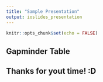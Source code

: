 ```yaml
---
title: "Sample Presentation"
output: ioslides_presentation
--- 
```


```r
knitr::opts_chunk$set(echo = FALSE)
```

## Gapminder Table

## Thanks for yout time! :D
 
